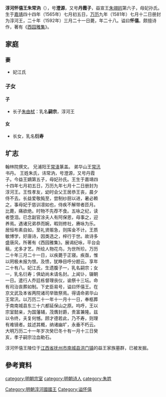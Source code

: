 {{Veil|time=2015-09-12T07:12:41+00:00}}
'''淳河怀僖王朱常汭'''（{{bd|1565年||1592年|catIdx=Z}}），号'''澄源'''，又号'''丹霞子'''，益宣王[[朱翊鈏|朱翊鈏]]第六子，母妃孙氏。生于[[嘉靖|嘉靖]]四十四年（1565年）七月初五日，[[万历|万历]]九年（1581年）七月十二日册封为淳河王，二十年（1592年）三月二十一日薨，年二十八。谥曰'''怀僖'''。颇擅诗作，著有《[[西园雅集|西园雅集]]》。

==家庭==
===妻===
*妃江氏
===子女===
====子====
*长子[[朱由栻|朱由栻]]：乳名'''嗣宗'''，淳河王
====女====
*长女，乳名'''衍寿'''
==圹志==
<div class="NavFrame" style="text-align: left; width:60%">
{{HideH|大明益国淳河怀僖王圹志
}}
翰林院撰文。
兄浦阳王[[朱常洚|常洚]]篆盖。
弟华山王[[朱常汛|常汛]]书丹。
王姓朱氏，讳常汭，号澄源，又号丹霞子。今益王嫡第五子，母妃孙氏。王生于嘉靖四十四年七月初五日，万历九年七月十二日册封为淳河王。王性孝友，幼时会父王居恭王丧，晨夕侍不去。长益爱敬肫至，尝制纱厨以进，暑必赖之，事母妃于慈训凛如也，侍疾不解带者匝月。比薨，痛欲绝。时物不先荐不食。五咏之纪，读者堕泪。已念副官涂夫人有阿保恩，母事之，迎养焉。遇诸兄弟恭而婉，暇则修社，赓咏为乐。居恒布素自如，至礼贤赈急，则挥金不计。王质敏博学，好唐诗，因类选之，梓行于世。故诗多盛唐风，所著有《西园雅集》。展谒纪咏，平台会稿，尤多才艺。所绘人物花鸟，为世所珍。万历二十年三月二十一日，以疾薨于正寝。疾亟，惟以罔极未报为恨。及愦，犹睁目呼分题云。享年二十有八。妃江氏，生遗腹子一，乳名嗣宗；女一，乳名衍寿；俱幼尚未请名封。上闻讣，辍朝一日。遣行人乔廷栋督理丧仪，谕祭十三坛。命有司治丧葬如制。下史臣易号，谥曰怀僖王。在京文武及本省两院诸司举致祭焉。得请命弟华山王常汛，以万历二十一年十一月十一日，奉柩葬于南南城县东三十六都延保山之原。呜呼，王以宗室懿亲，为国藩辅，茂膺封爵，贵富兼隆。兹以令终，夫复何憾。顾才德若此，乃不寿，则理有难镜者。兹述其概，纳诸幽圹，永垂不朽云。
大明万历二十一年岁次癸巳冬十有一月十三日癸亥，孝子嗣宗泣血勒石。

{{HideF}}
</div>

淳河怀僖王陵位于[[江西省|江西省]][[抚州市|抚州市]][[南城县|南城县]][[洪门镇|洪门镇]]的益王家族墓群，已被发掘。

{{s-start}}
{{s-before|無，明政府初封}}
{{s-ttl|title=[[明朝藩王列表_(益王系)#淳河國|明淳河國國王]]|years=1581年－1592年}}
{{s-aft|after=子[[朱由栻|朱由栻]]}}
{{end}}

== 參考資料 ==
{{cite book|title=《明史》}}

[[category:明朝宗室|category:明朝宗室]]
[[Category:明朝淳河國國王|Category:明朝淳河國國王]]
[[Category:谥怀僖|Category:谥怀僖]]
[[category:明朝诗人|category:明朝诗人]]
[[category:朱姓|category:朱姓]]